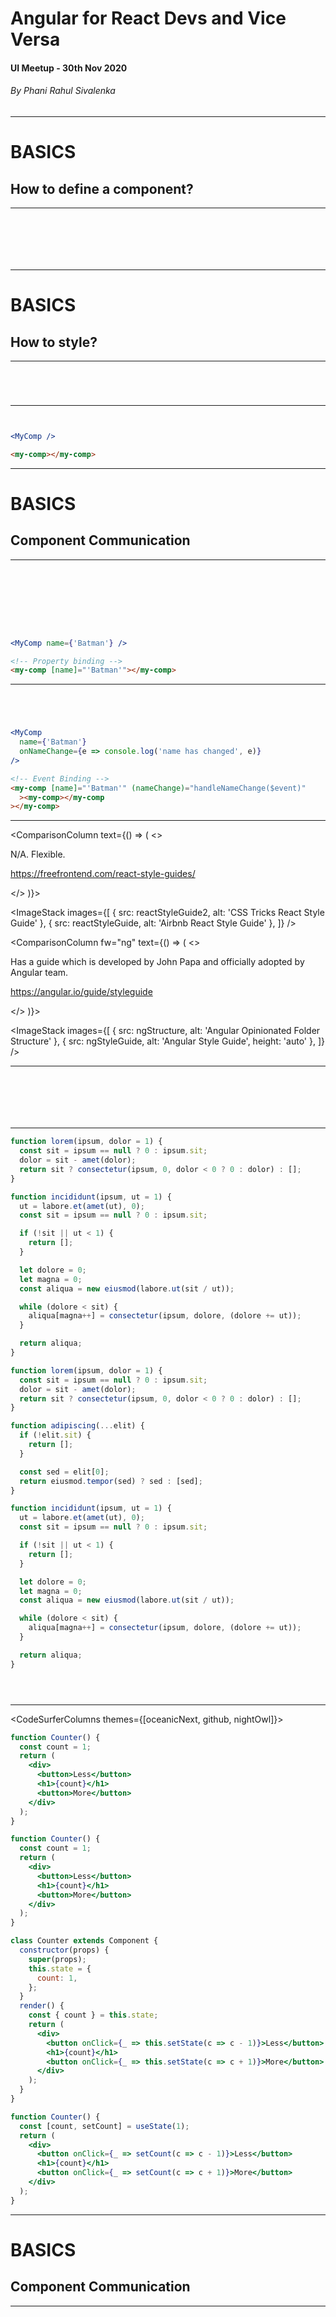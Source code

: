 




<Head title="Angular for React Devs and Vice Versa" />

<!-- Slides Start -->

# Angular for React Devs and Vice Versa

#### UI Meetup - 30th Nov 2020

###### By Phani Rahul Sivalenka

---

# BASICS

## How to define a component?

---

<CodeSurferColumns themes={COLUMN_THEMES}>

<Step>

```jsx 4:11 subtitle="define it as a function" file=./samples/react/MyComp.js

```

```ts 3:15 subtitle="define it as a class decorated with '@Component()' decorator" file=./samples/ng/inner-comp/inner-comp.component.ts

```

</Step>

<Step>

```diff 5:9 subtitle="template lives inside the component definition and cannot be externalized"

```

```diff 5 subtitle="template can be an external html file (preferred)"

```

</Step>

<Step>

```diff 5:9 subtitle="template lives inside the component definition and cannot be externalized"

```

```file 5:10 subtitle="template can be in the same file"  file=./samples/ng/my-inline-comp/my-inline-comp.component.ts

```

</Step>

</CodeSurferColumns>

---

# BASICS

## How to style?

---

<CodeSurferColumns themes={COLUMN_THEMES}>

<Step>

```jsx 2 subtitle="import an external CSS file (this is leaking)" file=./samples/react/MyComp.js

```

```ts 6 subtitle="link to an external CSS file" file=./samples/ng/inner-comp/inner-comp.component.ts

```

</Step>

<Step>

```jsx 6:8 subtitle="define inline using CSS-in-JS" file=./samples/react/MyCompInline.js

```

```ts 11:17 subtitle="define in the same file" file=./samples/ng/my-inline-comp/my-inline-comp.component.ts

```

</Step>

</CodeSurferColumns>

---

<CodeSurferColumns themes={COLUMN_THEMES}>

<Step title="Usage">

```jsx 4[7:13] subtitle="use the component name as element. (should be in PascalCase)" file=./samples/react/MyComp.js

```

```ts 4[14:21] subtitle="use the selector as element" file=./samples/ng/inner-comp/inner-comp.component.ts

```

</Step>

<Step title="Usage">

```jsx subtitle="use the component name as element. (should be in PascalCase)"
<MyComp />
```

```html subtitle="use the selector as element"
<my-comp></my-comp>
```

</Step>

</CodeSurferColumns>

---

# BASICS

## Component Communication

---

<CodeSurferColumns themes={COLUMN_THEMES}>

<Step title="Inputs">

```jsx 3[19:23] subtitle="use 'props' for inputs" file=./samples/react/MyComp/MyComp.js

```

```ts 32 subtitle="use '@Input()' decorator for inputs" file=./samples/ng/my-comp/my-comp.component.ts

```

</Step>

<Step title="Inputs">

```jsx 3:4,8[42:46] subtitle="in TypeScript prop types are defined as interfaces separately" file=./samples/react/MyComp/MyComp.tsx

```

```ts 32 subtitle="use '@Input()' decorator for inputs" file=./samples/ng/my-comp/my-comp.component.ts

```

</Step>

<Step title="Inputs">

```diff 8[15:36] subtitle="and use that type in the component"

```

```ts 32 subtitle="use '@Input()' decorator for inputs" file=./samples/ng/my-comp/my-comp.component.ts

```

</Step>

<Step title="Inputs: Binding">

```jsx 35[14:20] subtitle="bind in JSX using curly braces ({...})" file=./samples/react/MyComp/MyComp.js

```

```ts 2[27:35] subtitle="bind in the html using double curly braces ({{...}})" file=./samples/ng/my-comp/my-comp.component.html

```

</Step>

<Step title="Inputs: Usage">

```jsx 1[9:24] subtitle="'Batman' string value is assigned to 'name' prop using curly braces ({})"
<MyComp name={'Batman'} />
```

```html 2[10:27] subtitle="'Batman' string value is assigned to 'name' input using property binding (square brackets; [])."
<!-- Property binding -->
<my-comp [name]="'Batman'"></my-comp>
```

</Step>

</CodeSurferColumns>

---

<CodeSurferColumns themes={COLUMN_THEMES}>

<Step title="Outputs">

```jsx 3[25:37] subtitle="use 'prop functions' for outputs" file=./samples/react/MyComp/MyComp.js

```

```ts 34 subtitle="use '@Output()' decorator for outputs" file=./samples/ng/my-comp/my-comp.component.ts

```

</Step>

<Step title="Outputs: Raising the event">

```jsx 30 subtitle="call it as any other JS function call" file=./samples/react/MyComp/MyComp.js

```

```ts 71 subtitle="use 'emit' method on EventEmitter to raise the event" file=./samples/ng/my-comp/my-comp.component.ts

```

</Step>

<Step title="Outputs: Usage">

```jsx 3
<MyComp
  name={'Batman'}
  onNameChange={e => console.log('name has changed', e)}
/>
```

```html 2[28:67]
<!-- Event Binding -->
<my-comp [name]="'Batman'" (nameChange)="handleNameChange($event)"
  ><my-comp></my-comp
></my-comp>
```

</Step>

</CodeSurferColumns>

---

<CodeSurferColumns>

<Step title="Style Guide">

<ComparisonColumn text={() => (
<>

N/A. Flexible.

https://freefrontend.com/react-style-guides/

</>
)}>

<ImageStack
  images={[
    { src: reactStyleGuide2, alt: 'CSS Tricks React Style Guide' },
    { src: reactStyleGuide, alt: 'Airbnb React Style Guide' },
  ]}
/>

</ComparisonColumn>

<ComparisonColumn fw="ng" text={() => (
<>

Has a guide which is developed by John Papa and officially adopted by Angular team.

https://angular.io/guide/styleguide

</>
)}>

<ImageStack
  images={[
    { src: ngStructure, alt: 'Angular Opinionated Folder Structure' },
    { src: ngStyleGuide, alt: 'Angular Style Guide', height: 'auto' },
  ]}
/>

</ComparisonColumn>

</Step>

</CodeSurferColumns>

---

<CodeSurferColumns themes={COLUMN_THEMES}>

<Step title="Contruction">

```jsx 3:5 subtitle="function itself acts as a constructor" file=./samples/react/MyCompConstructorOnly.js

```

```ts 36 subtitle="contructor" file=./samples/ng/my-comp/my-comp.component.ts

```

</Step>

<Step title="Life Cycle Hook: Initialization">

```jsx 7:14 subtitle="'useEffect' hook with an empty array of dependencies" file=./samples/react/MyComp/MyComp.js

```

```diff 40:43 subtitle="Implementing 'OnInit' interface should allow us to hook into init"

```

</Step>

<Step title="Life Cycle Hook: Initialization">

```diff 7:14 subtitle="'useEffect' hook with an empty array of dependencies"

```

```diff 27:30  subtitle="AfterViewInit is called "

```

</Step>

</CodeSurferColumns>

---

<CodeSurfer theme={nightOwl}>

```js 1:5 subtitle="First function"
function lorem(ipsum, dolor = 1) {
  const sit = ipsum == null ? 0 : ipsum.sit;
  dolor = sit - amet(dolor);
  return sit ? consectetur(ipsum, 0, dolor < 0 ? 0 : dolor) : [];
}

function incididunt(ipsum, ut = 1) {
  ut = labore.et(amet(ut), 0);
  const sit = ipsum == null ? 0 : ipsum.sit;

  if (!sit || ut < 1) {
    return [];
  }

  let dolore = 0;
  let magna = 0;
  const aliqua = new eiusmod(labore.ut(sit / ut));

  while (dolore < sit) {
    aliqua[magna++] = consectetur(ipsum, dolore, (dolore += ut));
  }

  return aliqua;
}
```

```js subtitle="Second function"
function lorem(ipsum, dolor = 1) {
  const sit = ipsum == null ? 0 : ipsum.sit;
  dolor = sit - amet(dolor);
  return sit ? consectetur(ipsum, 0, dolor < 0 ? 0 : dolor) : [];
}

function adipiscing(...elit) {
  if (!elit.sit) {
    return [];
  }

  const sed = elit[0];
  return eiusmod.tempor(sed) ? sed : [sed];
}

function incididunt(ipsum, ut = 1) {
  ut = labore.et(amet(ut), 0);
  const sit = ipsum == null ? 0 : ipsum.sit;

  if (!sit || ut < 1) {
    return [];
  }

  let dolore = 0;
  let magna = 0;
  const aliqua = new eiusmod(labore.ut(sit / ut));

  while (dolore < sit) {
    aliqua[magna++] = consectetur(ipsum, dolore, (dolore += ut));
  }

  return aliqua;
}
```

```diff 16:33  subtitle="Third function"

```

```diff subtitle="All functions"

```

```diff 7[10:19] subtitle="Adipiscing?"

```

</CodeSurfer>

---

<CodeSurferColumns themes={[oceanicNext, github, nightOwl]}>

<Step>

```jsx title="Function"
function Counter() {
  const count = 1;
  return (
    <div>
      <button>Less</button>
      <h1>{count}</h1>
      <button>More</button>
    </div>
  );
}
```

```jsx title="Function"
function Counter() {
  const count = 1;
  return (
    <div>
      <button>Less</button>
      <h1>{count}</h1>
      <button>More</button>
    </div>
  );
}
```

</Step>

<Step>

```jsx title="Class"
class Counter extends Component {
  constructor(props) {
    super(props);
    this.state = {
      count: 1,
    };
  }
  render() {
    const { count } = this.state;
    return (
      <div>
        <button onClick={_ => this.setState(c => c - 1)}>Less</button>
        <h1>{count}</h1>
        <button onClick={_ => this.setState(c => c + 1)}>More</button>
      </div>
    );
  }
}
```

```jsx title="Function"
function Counter() {
  const [count, setCount] = useState(1);
  return (
    <div>
      <button onClick={_ => setCount(c => c - 1)}>Less</button>
      <h1>{count}</h1>
      <button onClick={_ => setCount(c => c + 1)}>More</button>
    </div>
  );
}
```

</Step>

</CodeSurferColumns>

---

# BASICS

## Component Communication

---

<CodeSurferColumns themes={COLUMN_THEMES}>

<Step title="Inputs">

```jsx 3:4,8[42:46] subtitle="in TypeScript prop types are defined as interfaces separately" file=./samples/react/MyComp/MyComp.tsx

```

```ts 32 subtitle="use '@Input()' decorator for inputs" file=./samples/ng/my-comp/my-comp.component.ts

```

</Step>

</CodeSurferColumns>
